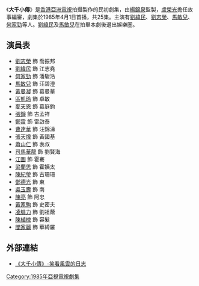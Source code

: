 {{亞視劇集 
| 中文劇名 = 大千小傳
| 英文劇名 = 
| 圖像 =
| 製作年份 = 1985年
| aTV-11首播日期 = 
| aTV-11首播時間 = 
| 監製 = [[楊錦泉|楊錦泉]]
| 編導 = {{nowrap|[[梁志成|梁志成]]、[[李京祺|李京祺]]、[[李力持|李力持]]、[[吳志權|吳志權]]、<br/>[[查為平|查為平]]}}
| 助理編導 = {{nowrap|[[鄺業生|鄺業生]]、[[余小慧|余小慧]]、[[容國緯|容國緯]]、[[伍兆榮|伍兆榮]]、<br/>彭守正、[[黃偉明_(編導)|黃偉明]]}}
| 故事 = [[盧榮光|盧榮光]]
| 編審 = [[盧榮光|盧榮光]]
| 製作統籌 = [[王冠輝|王冠輝]]
| 編劇 = {{nowrap|[[劉枝華|劉枝華]]、[[帥雪芳|帥雪芳]]、[[莫淑娥|莫淑娥]]、[[許淑嫻|許淑嫻]]、<br/>[[梁劍豪|梁劍豪]]、[[陸鴻鍇|陸鴻鍇]]}}
| 集數 = 25
| 劇種 = 
| 主演 = {{nowrap|[[劉緯民|劉緯民]]、[[劉志榮|劉志榮]]、[[馬敏兒|馬敏兒]]、[[何家勁|何家勁]]、<br/>[[黃曼凝|黃曼凝]]、[[區靄玲|區凱玲]]、[[麥天恩|麥天恩]]、[[張錚_(香港)|張　錚]]、<br/>[[鄭雷|鄭　雷]]、[[曹達華|曹達華]]}} 
| 主題曲 = 真假隔一線
| 作曲 = [[關聖佑|關聖佑]]
| 填詞 = [[詹惠風|詹惠風]]
| 主唱 = [[張南雁|張南雁]]
}}
《'''大千小傳'''》是[[香港亞洲電視|香港亞洲電視]]拍攝製作的民初劇集，由[[楊錦泉|楊錦泉]]監製，[[盧榮光|盧榮光]]擔任故事編審，劇集於1985年4月1日首播，共25集。主演有[[劉緯民|劉緯民]]、[[劉志榮|劉志榮]]、[[馬敏兒|馬敏兒]]、[[何家勁|何家勁]]等人。[[劉緯民|劉緯民]]及[[馬敏兒|馬敏兒]]在拍畢本劇後退出娛樂圈。

== 演員表 ==
*[[劉志榮|劉志榮]] 飾 喬振邦 
*[[劉緯民|劉緯民]] 飾 江志堯 
*[[何家勁|何家勁]] 飾 潘駿浩
*[[馬敏兒|馬敏兒]] 飾 汪碧澄 
*[[黃曼凝|黃曼凝]] 飾 葛曼華 
*[[區凱玲|區凱玲]] 飾 卓敏
*[[麥天恩|麥天恩]] 飾 葛庭鈞 
*[[張錚_(香港)|張錚]] 飾 古孟祥 
*[[鄭雷|鄭雷]] 飾 雷啟泰
*[[曹達華|曹達華]] 飾 汪錦濤 
*[[張天煒|張天煒]] 飾 黃國基 
*[[蕭山仁|蕭山仁]] 飾 表叔
*[[司馬華龍|司馬華龍]] 飾 劉賢海 
*[[江圖|江圖]] 飾 霍騫 
*[[梁蘭思|梁蘭思]] 飾 霍姨太
*[[陳紀瑩|陳紀瑩]] 飾 古珊珊 
*[[鄧德光|鄧德光]] 飾 東 
*[[吳玉壽|吳玉壽]] 飾 南
*[[陳亮_(香港演員)|陳亮]] 飾 阿忠 
*[[黃家駒|黃家駒]] 飾 史密夫 
*[[凌腓力|凌腓力]] 飾 劉祖蔭
*[[陳植槐|陳植槐]] 飾 容髮 
*[[閻家麗|閻家麗]] 飾 華綺羅

== 外部連結 ==
* [https://web.archive.org/web/20170112081844/http://tvb1374114669.blog.163.com/blog/static/2195730522013102404541298/ 《大千小傳》-笑看風雲的日志]

[[Category:1985年亞視電視劇集|Category:1985年亞視電視劇集]]